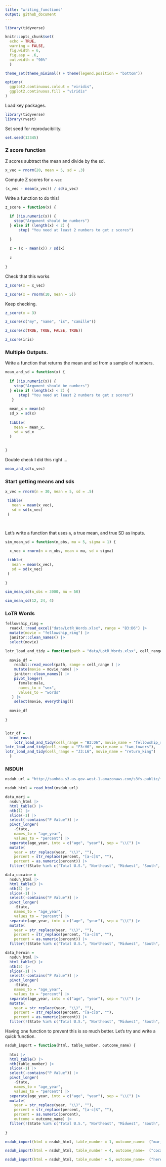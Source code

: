 ```yaml
---
title: "writing_functions"
output: github_document
---
```


```r
library(tidyverse)

knitr::opts_chunk$set(
  echo = TRUE, 
  warning = FALSE,
  fig.width = 6, 
  fig.asp = .6, 
  out.width = "90%"
  )

theme_set(theme_minimal() + theme(legend.position = "bottom"))

options(
  ggplot2.continuous.colout = "viridis",
  ggplot2.continuous.fill = "viridis"
)
```

Load key packages.

```r
library(tidyverse)
library(rvest)
```





Set seed for reproducibility.

```r
set.seed(12345)
```

### Z score function

Z scores subtract the mean and divide by the sd.

```r
x_vec = rnorm(20, mean = 5, sd = .3)
```

Compute Z scores for `x-vec`

```r
(x_vec - mean(x_vec)) / sd(x_vec)
```


Write a function to do this!

```r
z_score = function(x) {
  
  if (!is.numeric(x)) {
    stop("Argument should be numbers")
  } else if (length(x) < 2) {
      stop( "You need at least 2 numbers to get z scores")
   
  }
  
  z = (x - mean(x)) / sd(x)
  
  z
  
}
```

Check that this works

```r
z_score(x = x_vec)

z_score(x = rnorm(10, mean = 5))
```

Keep checking.

```r
z_score(x = 3)

z_score(c("my", "name", "is", "camille"))

z_score(c(TRUE, TRUE, FALSE, TRUE))

z_score(iris)
```


### Multiple Outputs.

Write a function that returns the mean and sd from a sample of numbers.

```r
mean_and_sd = function(x) {
  
  if (!is.numeric(x)) {
    stop("Argument should be numbers")
  } else if (length(x) < 2) {
      stop( "You need at least 2 numbers to get z scores")
   }
    
  mean_x = mean(x)
  sd_x = sd(x)
  
  tibble(
    mean = mean_x,
    sd = sd_x
  )
  
  
}
```

Double check I did this right ... 
```r
mean_and_sd(x_vec)
```




### Start getting means and sds

```r

x_vec = rnorm(n = 30, mean = 5, sd = .5)

 tibble(
   mean = mean(x_vec),
   sd = sd(x_vec)
 )

 

```

Let's write a function that uses `n`, a true mean, and true SD as inputs.

```r
sim_mean_sd = function(n_obs, mu = 5, sigma = 1) {
  
  x_vec = rnorm(n = n_obs, mean = mu, sd = sigma)

 tibble(
   mean = mean(x_vec),
   sd = sd(x_vec)
 )
  
}

sim_mean_sd(n_obs = 3000, mu = 50)

sim_mean_sd(12, 24, 4)
```

### LoTR Words


```r
fellowship_ring = 
  readxl::read_excel("data/LotR_Words.xlsx", range = "B3:D6") |>
  mutate(movie = "fellowship_ring") |> 
  janitor::clean_names() |> 
  select(movie)

lotr_load_and_tidy = function(path = "data/LotR_Words.xlsx", cell_range, movie_name) {
  
  movie_df =
    readxl::read_excel(path, range = cell_range ) |>
    mutate(movie = movie_name) |> 
    janitor::clean_names() |>
    pivot_longer(
      female:male,
      names_to = "sex",
      values_to = "words"
   ) |> 
    select(movie, everything())
  
  movie_df
  
}


lotr_df =
  bind_rows(
    lotr_load_and_tidy(cell_range = "B3:D6", movie_name = "fellowship_ring"),
lotr_load_and_tidy(cell_range = "F3:H6", movie_name = "two_towers"),
lotr_load_and_tidy(cell_range = "J3:L6", movie_name = "return_king")
  )
```


### NSDUH


```r
nsduh_url = "http://samhda.s3-us-gov-west-1.amazonaws.com/s3fs-public/field-uploads/2k15StateFiles/NSDUHsaeShortTermCHG2015.htm"

nsduh_html = read_html(nsduh_url)

data_marj = 
  nsduh_html |> 
  html_table() |> 
  nth(1) |>
  slice(-1) |> 
  select(-contains("P Value")) |>
  pivot_longer(
    -State,
    names_to = "age_year", 
    values_to = "percent") |>
  separate(age_year, into = c("age", "year"), sep = "\\(") |>
  mutate(
    year = str_replace(year, "\\)", ""),
    percent = str_replace(percent, "[a-c]$", ""),
    percent = as.numeric(percent)) |>
  filter(!(State %in% c("Total U.S.", "Northeast", "Midwest", "South", "West")))

data_cocaine = 
  nsduh_html |> 
  html_table() |> 
  nth(4) |>
  slice(-1) |> 
  select(-contains("P Value")) |>
  pivot_longer(
    -State,
    names_to = "age_year", 
    values_to = "percent") |>
  separate(age_year, into = c("age", "year"), sep = "\\(") |>
  mutate(
    year = str_replace(year, "\\)", ""),
    percent = str_replace(percent, "[a-c]$", ""),
    percent = as.numeric(percent)) |>
  filter(!(State %in% c("Total U.S.", "Northeast", "Midwest", "South", "West")))

data_heroin = 
  nsduh_html |> 
  html_table() |> 
  nth(5) |>
  slice(-1) |> 
  select(-contains("P Value")) |>
  pivot_longer(
    -State,
    names_to = "age_year", 
    values_to = "percent") |>
  separate(age_year, into = c("age", "year"), sep = "\\(") |>
  mutate(
    year = str_replace(year, "\\)", ""),
    percent = str_replace(percent, "[a-c]$", ""),
    percent = as.numeric(percent)) |>
  filter(!(State %in% c("Total U.S.", "Northeast", "Midwest", "South", "West")))
```

Having one function to prevent this is so much better. Let's try and write a quick function.

```r
nsduh_import = function(html, table_number, outcome_name) {
  
  html |> 
  html_table() |> 
  nth(table_number) |>
  slice(-1) |> 
  select(-contains("P Value")) |>
  pivot_longer(
    -State,
    names_to = "age_year", 
    values_to = "percent") |>
  separate(age_year, into = c("age", "year"), sep = "\\(") |>
  mutate(
    year = str_replace(year, "\\)", ""),
    percent = str_replace(percent, "[a-c]$", ""),
    percent = as.numeric(percent),
    outcome = outcome_name) |>
  filter(!(State %in% c("Total U.S.", "Northeast", "Midwest", "South", "West")))
  
}

nsduh_import(html = nsduh_html, table_number = 1, outcome_name=  ("marj"))

nsduh_import(html = nsduh_html, table_number = 4, outcome_name=  ("cocaine"))

nsduh_import(html = nsduh_html, table_number = 5, outcome_name=  ("heroin"))
```

